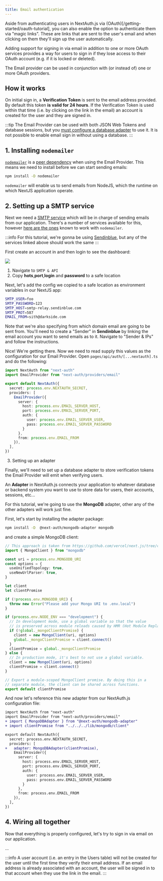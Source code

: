 ```yaml
---
title: Email authentication
---
```



Aside from authenticating users in NextAuth.js via (OAuth)[/getting-started/oauth-tutorial], you can also enable the option to authenticate them via "magic links". These are links that are sent to the user's email and when clicking on them they'll sign up the user automatically.

Adding support for signing in via email in addition to one or more OAuth services provides a way for users to sign in if they lose access to their OAuth account (e.g. if it is locked or deleted).

The Email provider can be used in conjunction with (or instead of) one or more OAuth providers.

## How it works

On initial sign in, a **Verification Token** is sent to the email address provided. By default this token **is valid for 24 hours**. If the Verification Token is used within that time (i.e. by clicking on the link in the email) an account is created for the user and they are signed in.

:::tip
The Email Provider can be used with both JSON Web Tokens and database sessions, but you [must configure a database adapter](/guides/adapters/setting-up-a-database-adapter) to use it. It is not possible to enable email sign in without using a database.
:::

## 1. Installing `nodemailer`

[`nodemailer`](https://www.npmjs.com/package/nodemailer) is a [peer dependency](https://nodejs.org/en/blog/npm/peer-dependencies/) when using the Email Provider. This means we need to install before we can start sending emails:

```bash npm2yarn2pnpm
npm install -D nodemailer
```

`nodemailer` will enable us to send emails from NodeJS, which the runtime on which NextJS application operate.

## 2. Setting up a SMTP service

Next we need a [SMTP service](https://sendgrid.com/blog/what-is-an-smtp-server/) which will be in charge of sending emails from our application. There's a number of services available for this, however [here are the ones](http://nodemailer.com/smtp/well-known/) known to work with `nodemailer`.

:::info
For this tutorial, we're gonna be using [Sendinblue](https://www.sendinblue.com/), but any of the services linked above should work the same
:::

First create an account in and then login to see the dashboard:

<img src={smtpConfig} />

1. Navigate to `SMTP & API`
2. Copy **hots**,**port**,**login** and **password** to a safe location

Next, let's add the config we copied to a safe location as environment variables in our NextJS app:

```bash title=".env.local"
SMTP_USER=foo
SMTP_PASSWORD=123
SMTP_HOST=smtp-relay.sendinblue.com
SMTP_PROT=587
EMAIL_FROM=sith@darkside.com
```

Note that we're also specifying from which domain email are going to be sent from. You'll need to create a "Sender" in **Sendinblue** by linking the email account you want to send emails as to it. Navigate to "Sender & IPs" and follow the instructions.

Nice! We're getting there. Now we need to read supply this values as the configuration for our Email Provider. Open `pages/api/auth/[...nextauth].ts` and do the following:

```ts title="pages/api/auth/[...nextauth].ts"
import NextAuth from "next-auth"
import EmailProvider from "next-auth/providers/email"

export default NextAuth({
  secret: process.env.NEXTAUTH_SECRET,
  providers: [
    EmailProvider({
      server: {
        host: process.env.EMAIL_SERVER_HOST,
        port: process.env.EMAIL_SERVER_PORT,
        auth: {
          user: process.env.EMAIL_SERVER_USER,
          pass: process.env.EMAIL_SERVER_PASSWORD
        }
      },
      from: process.env.EMAIL_FROM
    }),
  ],
})
```

3. Setting up an adapter

Finally, we'll need to set up a database adapter to store verification tokens the Email Provider will emit when verifying users.

An **Adapter** in NextAuth.js connects your application to whatever database or backend system you want to use to store data for users, their accounts, sessions, etc...

For this tutorial, we're going to use the **MongoDB** adapter, other any of the other adapters will work just fine.

First, let's start by installing the adapter package:

```bash npm2yarn2pnpm
npm install -D  @next-auth/mongodb-adapter mongodb
```

and create a simple MongoDB client:

```ts title="lib/mongodb/client.ts"
// This approach is taken from https://github.com/vercel/next.js/tree/canary/examples/with-mongodb
import { MongoClient } from "mongodb"

const uri = process.env.MONGODB_URI
const options = {
  useUnifiedTopology: true,
  useNewUrlParser: true,
}

let client
let clientPromise

if (!process.env.MONGODB_URI) {
  throw new Error("Please add your Mongo URI to .env.local")
}

if (process.env.NODE_ENV === "development") {
  // In development mode, use a global variable so that the value
  // is preserved across module reloads caused by HMR (Hot Module Replacement).
  if (!global._mongoClientPromise) {
    client = new MongoClient(uri, options)
    global._mongoClientPromise = client.connect()
  }
  clientPromise = global._mongoClientPromise
} else {
  // In production mode, it's best to not use a global variable.
  client = new MongoClient(uri, options)
  clientPromise = client.connect()
}

// Export a module-scoped MongoClient promise. By doing this in a
// separate module, the client can be shared across functions.
export default clientPromise
```
And now let's reference this new adapter from our NextAuth.js configuration file:

```diff title="pages/api/auth/[...nextauth].ts"
import NextAuth from "next-auth"
import EmailProvider from "next-auth/providers/email"
+ import { MongoDBAdapter } from "@next-auth/mongodb-adapter"
+ import clientPromise from "../../../lib/mongodb/client"

export default NextAuth({
  secret: process.env.NEXTAUTH_SECRET,
  providers: [
+   adapter: MongoDBAdapter(clientPromise),
    EmailProvider({
      server: {
        host: process.env.EMAIL_SERVER_HOST,
        port: process.env.EMAIL_SERVER_PORT,
        auth: {
          user: process.env.EMAIL_SERVER_USER,
          pass: process.env.EMAIL_SERVER_PASSWORD
        }
      },
      from: process.env.EMAIL_FROM
    }),
  ],
})
```

## 4. Wiring all together

Now that everything is properly configured, let's try to sign in via email on our application.

...

:::info
A user account (i.e. an entry in the Users table) will not be created for the user until the first time they verify their email address. If an email address is already associated with an account, the user will be signed in to that account when they use the link in the email.
:::





